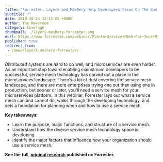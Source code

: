 ---
title: "Forrester: Layer5 and Meshery Help Developers Focus On The Business"
subtitle: ""
date: 2019-10-24 12:15:05 +0000
author: The Newsroom
category: Coverage
thumbnail: ./layer5-meshery-forrester.png
eurl: https://www.forrester.com/webinar/Plan+A+Service+Mesh+For+Your+Microservices+Future/-/E-WEB29705
published: true
redirect_from:
 - /news/layer5-meshery-forrester/
---


<NewsWrapper>

Distributed systems are hard to do well, and microservices are even harder. As an important step toward enabling mainstream developers to be successful, service mesh technology has carved out a place in the microservices landscape. There’s a lot of dust covering the service mesh landscape, and there are more enterprises trying one out than using one in production, but sooner or later, you’ll need a service mesh for your microservices platform. In this webinar, Forrester lays out what a service mesh can and cannot do, walks through the developing technology, and sets a foundation for planning when and how to use a service mesh.

<strong>Key takeaways:</strong>

<ul>
    <li>Learn the purpose, major functions, and structure of a service mesh.</li>
    <li>Understand how the diverse service mesh technology space is developing</li>
    <li>Identify the major factors that influence how your organization should use a service mesh.</li>
</ul>

**See the full, [original research](https://www.forrester.com/webinar/Plan+A+Service+Mesh+For+Your+Microservices+Future/-/E-WEB29705) published on Forrester.**

</NewsWrapper>
